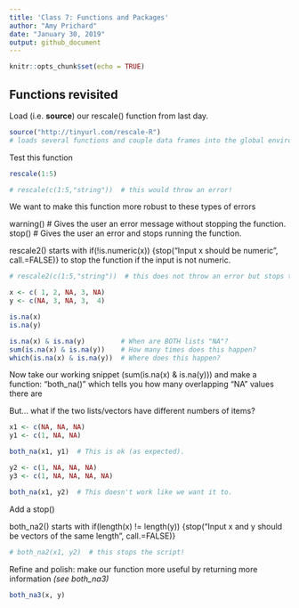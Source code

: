 ```yaml
---
title: 'Class 7: Functions and Packages'
author: "Amy Prichard"
date: "January 30, 2019"
output: github_document
---
```


```r
knitr::opts_chunk$set(echo = TRUE)
```

## Functions revisited

Load (i.e. **source**) our rescale() function from last day.

```r
source("http://tinyurl.com/rescale-R")
# loads several functions and couple data frames into the global environment (df1, df2, df3, both_na, both_na2, both_na3, gene_intersect, gene_intersect2, gene_intersect3, gene_intersect4, rescale, rescale2)
```

Test this function

```r
rescale(1:5)
```

```r
# rescale(c(1:5,"string"))  # this would throw an error!
```

We want to make this function more robust to these types of errors

warning()  # Gives the user an error message without stopping the function.
stop()  # Gives the user an error and stops running the function.

rescale2() starts with
if(!is.numeric(x)) {stop("Input x should be numeric", call.=FALSE)}
to stop the function if the input is not numeric.

```r
# rescale2(c(1:5,"string"))  # this does not throw an error but stops the script
```

```r
x <- c( 1, 2, NA, 3, NA)
y <- c(NA, 3, NA, 3,  4)

is.na(x)
is.na(y)
```

```r
is.na(x) & is.na(y)         # When are BOTH lists "NA"?
sum(is.na(x) & is.na(y))    # How many times does this happen?
which(is.na(x) & is.na(y))  # Where does this happen?
```

Now take our working snippet (sum(is.na(x) & is.na(y))) and make a function: "both_na()" which tells you how many overlapping "NA" values there are

But... what if the two lists/vectors have different numbers of items?

```r
x1 <- c(NA, NA, NA)
y1 <- c(1, NA, NA)

both_na(x1, y1)  # This is ok (as expected).
```

```r
y2 <- c(1, NA, NA, NA)
y3 <- c(1, NA, NA, NA, NA)

both_na(x1, y2)  # This doesn't work like we want it to.
```

Add a stop()

both_na2() starts with
if(length(x) != length(y)) {stop("Input x and y should be vectors of the same length", call.=FALSE)}

```r
# both_na2(x1, y2)  # this stops the script!
```

Refine and polish: make our function more useful by returning more information *(see both_na3)*

```r
both_na3(x, y)
```

